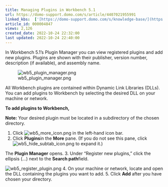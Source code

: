 ```yaml
---
title: Managing Plugins in Workbench 5.1
url: https://domo-support.domo.com/s/article/4407021955991
linked_kbs:  ['[https://domo-support.domo.com/s/knowledge-base/](https://domo-support.domo.com/s/knowledge-base/)', '[https://domo-support.domo.com/s/](https://domo-support.domo.com/s/)', '[https://domo-support.domo.com/s/topic/0TO5w000000ZammGAC](https://domo-support.domo.com/s/topic/0TO5w000000ZammGAC)', '[https://domo-support.domo.com/s/topic/0TO5w000000ZaoPGAS](https://domo-support.domo.com/s/topic/0TO5w000000ZaoPGAS)', '[https://domo-support.domo.com/s/topic/0TO5w000000ZapUGAS](https://domo-support.domo.com/s/topic/0TO5w000000ZapUGAS)', '[https://domo-support.domo.com/s/article/4407021955991](https://domo-support.domo.com/s/article/4407021955991)', '[https://domo-support.domo.com/s/topic/0TO5w000000ZapUGAS/workbench-51](https://domo-support.domo.com/s/topic/0TO5w000000ZapUGAS/workbench-51)', '[https://domo-support.domo.com/s/article/360043429933](https://domo-support.domo.com/s/article/360043429933)', '[https://domo-support.domo.com/s/article/360043429953](https://domo-support.domo.com/s/article/360043429953)', '[https://domo-support.domo.com/s/article/360042925494](https://domo-support.domo.com/s/article/360042925494)', '[https://domo-support.domo.com/s/article/4408174643607](https://domo-support.domo.com/s/article/4408174643607)', '[https://domo-support.domo.com/s/article/360043429913](https://domo-support.domo.com/s/article/360043429913)', '[https://domo-support.domo.com/s/login/](https://domo-support.domo.com/s/login/)']
article_id: 000004847
views: 2,126
created_date: 2022-10-24 22:32:00
last updated: 2022-10-24 22:40:00
---
```




In Workbench 5.1's Plugin Manager you can view registered plugins and add new plugins. Plugins are shown with their publisher, version number, description (if available), and assembly name. 


![wb5_plugin_manager.png](wb5_plugin_manager.png)


All Workbench plugins are contained within Dynamic Link Libraries (DLLs). You can add plugins to Workbench by selecting the desired DLL on your machine or network.


**To add plugins to Workbench,**







**Note:** Your desired plugin must be located in a subdirectory of the chosen directory.



1. Click ![wb5_more_icon.png](wb5_more_icon.png) in the left-hand icon bar.
2. Click **Plugins**in the **More** pane. (If you do not see this pane, click ![wb5_hide_subtab_icon.png](wb5_hide_subtab_icon.png) to expand it.)  
  
The **Plugin Manager** opens.
3. Under "Register new plugins," click the ellipsis (...) next to the **Search path**field.  
  
![wb5_register_plugin.png](wb5_register_plugin.png)
4. On your machine or network, locate and open the DLL containing the plugins you want to add.
5. Click **Add** after you have chosen your directory.

